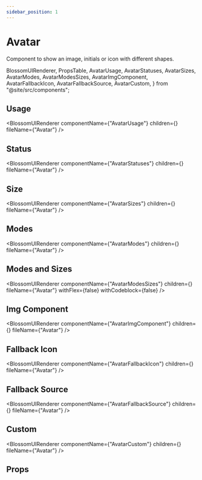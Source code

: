 ```yaml
---
sidebar_position: 1
---
```


# Avatar

Component to show an image, initials or icon with different shapes.

  BlossomUIRenderer,
  PropsTable,
  AvatarUsage,
  AvatarStatuses,
  AvatarSizes,
  AvatarModes,
  AvatarModesSizes,
  AvatarImgComponent,
  AvatarFallbackIcon,
  AvatarFallbackSource,
  AvatarCustom,
} from "@site/src/components";

## Usage

<BlossomUIRenderer
  componentName={"AvatarUsage"}
  children={<AvatarUsage />}
  fileName={"Avatar"}
/>

## Status

<BlossomUIRenderer
  componentName={"AvatarStatuses"}
  children={<AvatarStatuses />}
  fileName={"Avatar"}
/>

## Size

<BlossomUIRenderer
  componentName={"AvatarSizes"}
  children={<AvatarSizes />}
  fileName={"Avatar"}
/>

## Modes

<BlossomUIRenderer
  componentName={"AvatarModes"}
  children={<AvatarModes />}
  fileName={"Avatar"}
/>

## Modes and Sizes

<BlossomUIRenderer
  componentName={"AvatarModesSizes"}
  children={<AvatarModesSizes />}
  fileName={"Avatar"}
  withFlex={false}
  withCodeblock={false}
/>

## Img Component

<BlossomUIRenderer
  componentName={"AvatarImgComponent"}
  children={<AvatarImgComponent />}
  fileName={"Avatar"}
/>

## Fallback Icon

<BlossomUIRenderer
  componentName={"AvatarFallbackIcon"}
  children={<AvatarFallbackIcon />}
  fileName={"Avatar"}
/>

## Fallback Source

<BlossomUIRenderer
  componentName={"AvatarFallbackSource"}
  children={<AvatarFallbackSource />}
  fileName={"Avatar"}
/>

## Custom

<BlossomUIRenderer
  componentName={"AvatarCustom"}
  children={<AvatarCustom />}
  fileName={"Avatar"}
/>

## Props

<PropsTable componentName="Avatar" />

